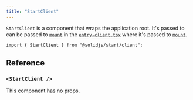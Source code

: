 ```yaml
---
title: "StartClient"
---
```


`StartClient` is a component that wraps the application root. It's passed to  can be passed to [`mount`](/solid-start/reference/client/start-client) in the [`entry-client.tsx`](/solid-start/reference/entrypoints/entry-client) where it's passed to [`mount`](/solid-start/reference/client/mount).

```tsx twoslash
import { StartClient } from "@solidjs/start/client";
```

## Reference
### `<StartClient />`
This component has no props.